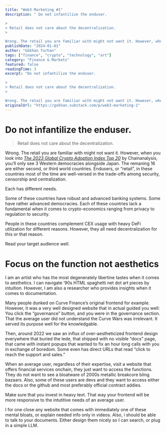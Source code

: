 ```yaml
---
title: "Web3 Marketing #1"
description: " Do not infantilize the enduser.

>
> Retail does not care about the decentralization.
>

Wrong. The retail you are familiar with might not want it. However, when you look into [The 2023 Global Crypto Adoption Index Top 20](https://www.chainalysis.com/blog/2023-global-crypto-adoption-index/) by Chai"
publishDate: "2024-01-01"
author: "Gökhan Turhan"
tags: ["finance", "crypto", "technology", "art"]
category: "Finance & Markets"
featured: false
readingTime: 3
excerpt: "Do not infantilize the enduser.

>
> Retail does not care about the decentralization.
>

Wrong. The retail you are familiar with might not want it. However, when you look into The 2023 Global Crypto..."
originalUrl: "https://gokhan.substack.com/p/web3-marketing-1"
---
```


# Do not infantilize the enduser.

>
> Retail does not care about the decentralization.
>

Wrong. The retail you are familiar with might not want it. However, when you look into *[The 2023 Global Crypto Adoption Index Top 20](https://www.chainalysis.com/blog/2023-global-crypto-adoption-index/)* by Chainanalysis, you’ll only see 3 Western democracies alongside Japan. The remaning 16 are either second, or third world countries. Endusers, or “retail”, in these countries most of the time are well-versed in the trade-offs among security, censorship and centralization.

Each has different needs.

Some of these countries have robust and advanced banking systems. Some have rather advanced democracies. Each of these countries lack a fundamental when it comes to crypto-economics ranging from privacy to regulation to security.

People in these countries complement CEX usage with heavy DeFi utilization for different reasons. However, they all need decentralization for this or that reason.

Read your target audience well.

# Focus on the function not aesthetics

I am an artist who has the most degenerately libertine tastes when it comes to aesthetics. I can navigate ‘90s HTML spaghetti net dot art pieces by intuition. However, I am also a researcher who provides insights when it comes to documentation.

Many people dunked on Curve Finance’s original frontend for example. However, it was a very well designed website that in actual guided you well: You click the “governance” button, and you were in the governance section. That the average user did not understand the Curve Wars was irrelevant. It served its purpose well for the knowledgable.

Then, around 2022 we saw an influx of over-aestheticized frontend design everywhere that buried the lede, that shipped with no visible “docs” page, that came with instant popups that wanted to fix an hour long calls with you in exchange of boredom. Some even has direct URLs that read “click to reach the support and sales.”

When an average user, regardless of their expertise, visit a website that offers financial services onchain, they just want to access the functions. They do not want to see a bloatware of 2000s metallic breakcore bling bazaars. Also, some of these users are devs and they want to access either the docs or the github and most preferably official contract addies.

Make sure that you invest in heavy text. That way your frontend will be more responsive to the intutitive needs of an average user.

I for one close any website that comes with immediately one of these mental bloats, or explain needed info only in videos. Also, i should be able to talk to your documents. Either design them nicely so I can search, or plug in a simple LLM.